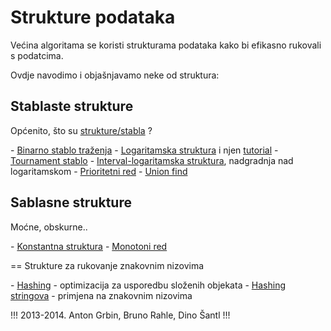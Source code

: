 = Strukture podataka =

Većina algoritama se koristi strukturama podataka kako bi efikasno rukovali s podatcima.

Ovdje navodimo i objašnjavamo neke od struktura:

== Stablaste strukture ==

Općenito, što su [[strukture/stabla]] ?

- [[strukture/bst|Binarno stablo traženja]]
- [[strukture/logaritamska|Logaritamska struktura]] i njen [[strukture/logaritamska_tutorial|tutorial]]
- [[strukture/tournament|Tournament stablo]]
- [[interval_fenwick|Interval-logaritamska struktura]], nadgradnja nad logaritamskom
- [[strukture/priority_q|Prioritetni red]]
- [[union_find|Union find]]

== Sablasne strukture ==

Moćne, obskurne..

- [[strukture/konstantna|Konstantna struktura]]
- [[strukture/monotoni_red|Monotoni red]]

== Strukture za rukovanje znakovnim nizovima

- [[Hashing]] - optimizacija za usporedbu složenih objekata
- [[Hashing stringova]] - primjena na znakovnim nizovima

!!!
2013-2014. Anton Grbin, Bruno Rahle, Dino Šantl
!!!
